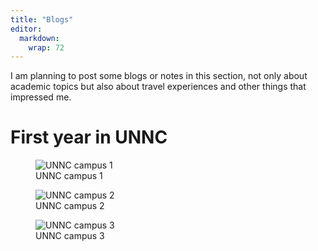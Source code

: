 ```yaml
---
title: "Blogs"
editor: 
  markdown: 
    wrap: 72
---
```


I am planning to post some blogs or notes in this section, not only about academic topics but also about travel experiences and other things that impressed me.

# First year in UNNC

![UNNC campus 1](images/UNNC (1).jpg)

![UNNC campus 2](images/UNNC (2).jpg)

![UNNC campus 3](images/UNNC (3).jpg)